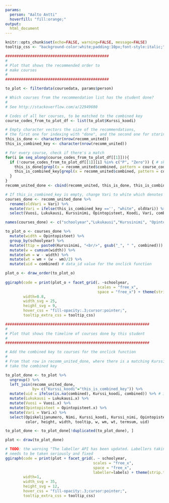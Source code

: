 ```yaml
---
params:
  person: "Aalto Antti"
  hoverfill: "fill:orange;"
output: 
  html_document
---
```


 <style type="text/css">
 body {
  padding: 50px 5px 25px 5px;
 }
 div.main-container { 
    max-width: 3000px; 
 }
 div.html-widget {
    width: 1600px;
    height: 300px;
 }
 svg .myclass {
    fill: #99004c;
    stroke: black;
    stroke-dasharray: 2;
    color: #6600cc;
  }
</style>


```r
knitr::opts_chunk$set(echo=FALSE, warning=FALSE, message=FALSE)
tooltip_css <- "background-color:white;padding:10px;font-style:italic;"
```

``` r
##############################################
#
# Plot that shows the recommended order to 
# make courses
#
##############################################

to_plot <- filterdata(coursedata, params$person)

# Which courses from the recommendation list has the student done?
#
# See http://stackoverflow.com/a/22949680

# Codes of all her courses, to be matched to the combined key
course_codes_from_to_plot_df <- list(to_plot$Kurssi_koodi)

# Empty character vectors the size of the recommendations, 
# the first one for indexing with "done", and the second one for storing the combined key
this_is_done <- character(nrow(recomm_united))
this_is_combined_key <- character(nrow(recomm_united))

# For every course, check if there's a match
for(i in seq_along(course_codes_from_to_plot_df[[1]])){
  if (!course_codes_from_to_plot_df[[1]][i] %in% c("P", "Zero")) { # skip P and Zero rows
    this_is_done[grepl(x = recomm_united$combined, pattern = course_codes_from_to_plot_df[[1]][i])] <- "done"
    this_is_combined_key[grepl(x = recomm_united$combined, pattern = course_codes_from_to_plot_df[[1]][i])] <- course_codes_from_to_plot_df[[1]][i]
  }
} 
recomm_united_done <- cbind(recomm_united, this_is_done, this_is_combined_key, stringsAsFactors = FALSE)

# If this_is_combined_key is empty, change Vari to white which denotes a course not done yet
courses_done <- recomm_united_done %>% 
  rename(oldVari = Vari) %>% 
  mutate(Vari = ifelse(this_is_combined_key =='', "white", oldVari)) %>% 
  select(Vuosi, Lukukausi, Kurssinimi, Opintopisteet, Koodi, Vari, combined)

names(courses_done) <- c("schoolyear","Lukukausi","Kurssinimi", "Opintopisteet","Koodi","Vari","combined")

to_plot_o <- courses_done %>% 
  mutate(width = Opintopisteet) %>% 
  group_by(schoolyear) %>%
  mutate(ttip = paste0(Kurssinimi, "<br/>", gsub("_", " ", combined))) %>%
  mutate(w = cumsum(width)) %>%
  mutate(wm = w - width) %>%
  mutate(wt = wm + (w - wm)/2) %>% 
  mutate(uid = combined) # data_id value for the onclick function 

plot_o <- draw_order(to_plot_o)
  
ggiraph(code = print(plot_o + facet_grid(. ~schoolyear,
                                         scales = "free_x", 
                                         space = "free_x") + theme(strip.text.x = element_text(size = 20))),
        width=0.8,
        width_svg = 25,
        height_svg = 9,
        hover_css = "fill-opacity:.3;cursor:pointer;",
        tooltip_extra_css = tooltip_css)

```

``` r
################################################################
#
# Plot that shows the timeline of courses done by this student
#
################################################################

# Add the combined key to courses for the onclick function
#
# From that row in recomm_united_done, where there is a matching Kurssi_koodi in this_is_combined_key, 
# take the combined key

to_plot_done <- to_plot %>% 
  ungroup() %>% 
  left_join(recomm_united_done, 
            by= c("Kurssi_koodi"="this_is_combined_key")) %>% 
  mutate(uid = ifelse(is.na(combined), Kurssi_koodi, combined)) %>% # if the course is not done yet, use the course code 
  mutate(Lukukausi = Lukukausi.x) %>% 
  mutate(Vuosi = Vuosi.x) %>% 
  mutate(Opintopisteet = Opintopisteet.x) %>% 
  mutate(Vari = Vari.x) %>% 
  select(Opiskelijanumero, Nimi, Kurssi_koodi, Kurssi_nimi, Opintopisteet, Lukukausi, Vuosi, Vari, schoolyear, schoolyearrange,
         color, height, width, tooltip, w, wm, wt, termsum, uid)

to_plot_done <- to_plot_done[!duplicated(to_plot_done), ]

plot <- draw(to_plot_done)

# TODO: the warning "The labeller API has been updated. Labellers taking `variable`and `value` arguments are now deprecated"
# needs to be taken seriously and fixed
ggiraph(code = print(plot + facet_grid(. ~ schoolyear, 
                                       scales = "free_x", 
                                       space = "free_x", 
                                       labeller=labels) + theme(strip.text.x = element_text(size = 24))),
        width=1,
        width_svg = 35,
        height_svg = 12,
        hover_css = "fill-opacity:.3;cursor:pointer;",
        tooltip_extra_css = tooltip_css)


```

